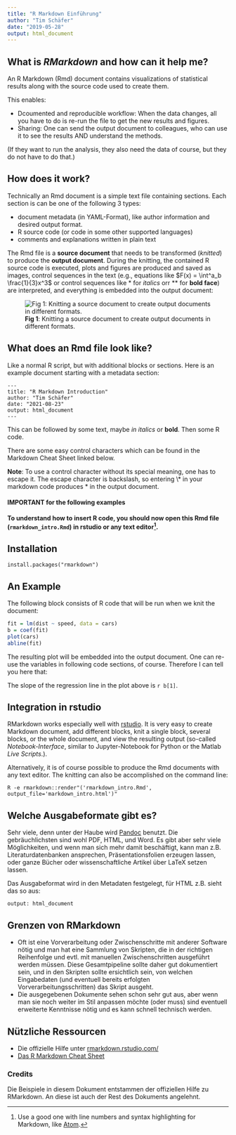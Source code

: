 ```yaml
---
title: "R Markdown Einführung"
author: "Tim Schäfer"
date: "2019-05-28"
output: html_document
---
```


## What is *RMarkdown* and how can it help me?

An R Markdown (Rmd) document contains visualizations of statistical results along with the source code used to create them.

This enables:

* Dcoumented and reproducible workflow: When the data changes, all you have to do is re-run the file to get the new results and figures.
* Sharing: One can send the output document to colleagues, who can use it to see the results AND understand the methods.

(If they want to run the analysis, they also need the data of course, but they do not have to do that.)

## How does it work?

Technically an Rmd document is a simple text file containing sections. Each section is can be one of the following 3 types:

* document metadata (in YAML-Format), like author information and desired output format.
* R source code (or code in some other supported languages)
* comments and explanations written in plain text

The Rmd file is a **source document** that needs to be transformed (*knitted*) to produce the **output document**. During the knitting, the contained
R source code is executed, plots and figures are produced and saved as images, control sequences in the text (e.g., equations like $F(x) = \int^a_b \frac{1}{3}x^3$ or control sequences like \* for *italics* orr \*\* for **bold face**) are interpreted, and everything is embedded into the output document:


![**Fig 1**: Knitting a source document to create output documents in different formats.](doc_to_output.png)

## What does an Rmd file look like?

Like a normal R script, but with additional blocks or sections. Here is an example document starting with a metadata section:

    ---
    title: "R Markdown Introduction"
    author: "Tim Schäfer"
    date: "2021-08-23"
    output: html_document
    ---

This can be followed by some text, maybe *in italics* or **bold**. Then some R code.


There are some easy control characters which can be found in the Markdown Cheat Sheet linked below.

**Note**: To use a control character without its special meaning, one has to escape it. The escape character is backslash, so entering \\\* in your markdown code produces \* in the output document.


#### IMPORTANT for the following examples

**To understand how to insert R code, you should now open this Rmd file (`rmarkdown_intro.Rmd`) in rstudio or any text editor[^1].**


## Installation

    install.packages("rmarkdown")
    

## An Example

The following block consists of R code that will be run when we knit the document:


```r
fit = lm(dist ~ speed, data = cars)
b = coef(fit)
plot(cars)
abline(fit)
```

The resulting plot will be embedded into the output document. One can re-use the variables in following code sections, of course. Therefore I can tell you here that:

The slope of the regression line in the plot above is `r b[1]`.

## Integration in rstudio

RMarkdown works especially well with [rstudio](https://rstudio.com/). It is very easy to create Markdown document, add different blocks, knit a single block, several blocks, or the whole document, and view the resulting output (so-called *Notebook-Interface*, similar to Jupyter-Notebook for Python or the Matlab *Live Scripts*.).

Alternatively, it is of course possible to produce the Rmd documents with any text editor. The knitting can also be accomplished on the command line:

`R -e rmarkdown::render"('rmarkdown_intro.Rmd', output_file='markdown_intro.html')"`


## Welche Ausgabeformate gibt es?

Sehr viele, denn unter der Haube wird [Pandoc](https://pandoc.org/) benutzt. Die gebräuchlichsten sind wohl PDF, HTML, und Word. Es gibt aber sehr viele Möglichkeiten, und wenn man sich mehr damit beschäftigt, kann man z.B. Literaturdatenbanken ansprechen, Präsentationsfolien erzeugen lassen, oder ganze Bücher oder wissenschaftliche Artikel über LaTeX setzen lassen.

Das Ausgabeformat wird in den Metadaten festgelegt, für HTML z.B. sieht das so aus:

`output: html_document`

## Grenzen von RMarkdown


* Oft ist eine Vorverarbeitung oder Zwischenschritte mit anderer Software nötig und man hat eine Sammlung von Skripten, die in der richtigen Reihenfolge und evtl. mit manuellen Zwischenschritten ausgeführt werden müssen. Diese Gesamtpipeline sollte daher gut dokumentiert sein, und in den Skripten sollte ersichtlich sein, von welchen Eingabedaten (und eventuell bereits erfolgten Vorverarbeitungsschritten) das Skript ausgeht.
* Die ausgegebenen Dokumente sehen schon sehr gut aus, aber wenn man sie noch weiter im Stil anpassen möchte (oder muss) sind eventuell erweiterte Kenntnisse nötig und es kann schnell technisch werden.

## Nützliche Ressourcen

* Die offizielle Hilfe unter [rmarkdown.rstudio.com/](https://rmarkdown.rstudio.com/)
* [Das R Markdown Cheat Sheet](https://github.com/rstudio/cheatsheets/raw/master/rmarkdown-2.0.pdf)

### Credits

Die Beispiele in diesem Dokument entstammen der offiziellen Hilfe zu RMarkdown. An diese ist auch der Rest des Dokuments angelehnt.

[^1]: Use a good one with line numbers and syntax highlighting for Markdown, like [Atom](https://atom.io/).